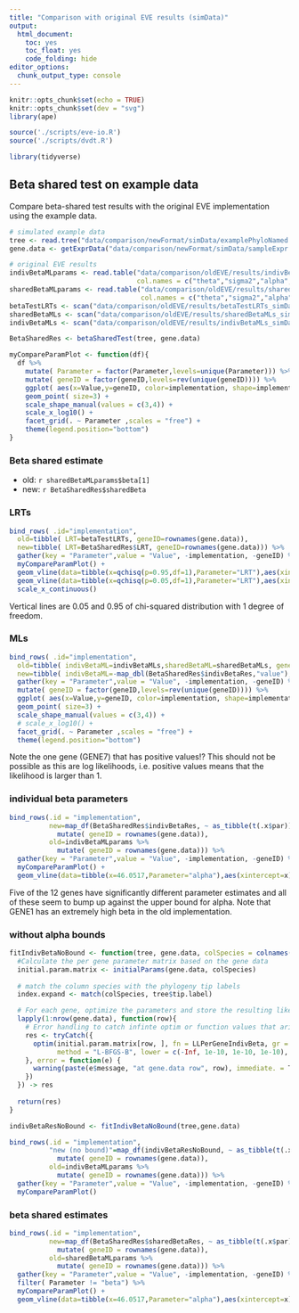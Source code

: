 ```yaml
---
title: "Comparison with original EVE results (simData)"
output:
  html_document: 
    toc: yes
    toc_float: yes
    code_folding: hide
editor_options: 
  chunk_output_type: console
---
```


```r
knitr::opts_chunk$set(echo = TRUE)
knitr::opts_chunk$set(dev = "svg")
library(ape)

source('./scripts/eve-io.R')
source('./scripts/dvdt.R')

library(tidyverse)
```

## Beta shared test on example data

Compare beta-shared test results with the original EVE implementation using the example data. 

```r
# simulated example data
tree <- read.tree("data/comparison/newFormat/simData/examplePhyloNamed.newick")
gene.data <- getExprData("data/comparison/newFormat/simData/sampleExpr.tsv")

# original EVE results
indivBetaMLparams <- read.table("data/comparison/oldEVE/results/indivBetaMLparams_simData.res", 
                                col.names = c("theta","sigma2","alpha","beta"))
sharedBetaMLparams <- read.table("data/comparison/oldEVE/results/sharedBetaMLparams_simData.res", 
                                 col.names = c("theta","sigma2","alpha","beta"))
betaTestLRTs <- scan("data/comparison/oldEVE/results/betaTestLRTs_simData.res")
sharedBetaMLs <- scan("data/comparison/oldEVE/results/sharedBetaMLs_simData.res")
indivBetaMLs <- scan("data/comparison/oldEVE/results/indivBetaMLs_simData.res")
```

```r
BetaSharedRes <- betaSharedTest(tree, gene.data)
```

```r
myCompareParamPlot <- function(df){
  df %>% 
    mutate( Parameter = factor(Parameter,levels=unique(Parameter))) %>% 
    mutate( geneID = factor(geneID,levels=rev(unique(geneID)))) %>% 
    ggplot( aes(x=Value,y=geneID, color=implementation, shape=implementation)) + 
    geom_point( size=3) + 
    scale_shape_manual(values = c(3,4)) +
    scale_x_log10() +
    facet_grid(. ~ Parameter ,scales = "free") +
    theme(legend.position="bottom")
}
```

### Beta shared estimate

* old: `r sharedBetaMLparams$beta[1]`
* new: `r BetaSharedRes$sharedBeta`

### LRTs

```r
bind_rows( .id="implementation",
  old=tibble( LRT=betaTestLRTs, geneID=rownames(gene.data)),
  new=tibble( LRT=BetaSharedRes$LRT, geneID=rownames(gene.data))) %>% 
  gather(key = "Parameter",value = "Value", -implementation, -geneID) %>%
  myCompareParamPlot() +
  geom_vline(data=tibble(x=qchisq(p=0.95,df=1),Parameter="LRT"),aes(xintercept=x),color="blue",linetype=3) +
  geom_vline(data=tibble(x=qchisq(p=0.05,df=1),Parameter="LRT"),aes(xintercept=x),color="blue",linetype=3) +
  scale_x_continuous()
```

Vertical lines are 0.05 and 0.95 of chi-squared distribution with 1 degree of freedom.

### MLs

```r
bind_rows( .id="implementation",
  old=tibble( indivBetaML=indivBetaMLs,sharedBetaML=sharedBetaMLs, geneID=rownames(gene.data)),
  new=tibble( indivBetaML=-map_dbl(BetaSharedRes$indivBetaRes,"value"),sharedBetaML=-map_dbl(BetaSharedRes$sharedBetaRes,"value"), geneID=rownames(gene.data))) %>% 
  gather(key = "Parameter",value = "Value", -implementation, -geneID) %>%
  mutate( geneID = factor(geneID,levels=rev(unique(geneID)))) %>% 
  ggplot( aes(x=Value,y=geneID, color=implementation, shape=implementation)) + 
  geom_point( size=3) + 
  scale_shape_manual(values = c(3,4)) +
  # scale_x_log10() +
  facet_grid(. ~ Parameter ,scales = "free") +
  theme(legend.position="bottom")
```


Note the one gene (GENE7) that has positive values!? This should not be possible as this are log likelihoods, i.e. positive values means that the likelihood is larger than 1.


### individual beta parameters

```r
bind_rows(.id = "implementation",
          new=map_df(BetaSharedRes$indivBetaRes, ~ as_tibble(t(.x$par))) %>% 
            mutate( geneID = rownames(gene.data)),
          old=indivBetaMLparams %>% 
            mutate( geneID = rownames(gene.data))) %>% 
  gather(key = "Parameter",value = "Value", -implementation, -geneID) %>%
  myCompareParamPlot() +
  geom_vline(data=tibble(x=46.0517,Parameter="alpha"),aes(xintercept=x),color="red",linetype=2)
```

Five of the 12 genes have significantly different parameter estimates and all of these seem to bump up against the upper bound for alpha. Note that GENE1 has an extremely high beta in the old implementation.

### without alpha bounds

```r
fitIndivBetaNoBound <- function(tree, gene.data, colSpecies = colnames(gene.data), alphaMax=Inf){
  #Calculate the per gene parameter matrix based on the gene data
  initial.param.matrix <- initialParams(gene.data, colSpecies)
  
  # match the column species with the phylogeny tip labels
  index.expand <- match(colSpecies, tree$tip.label)

  # For each gene, optimize the parameters and store the resulting likelihood in the likelihood vector
  lapply(1:nrow(gene.data), function(row){
    # Error handling to catch infinte optim or function values that arise when data with NaN paramters is optimized
    res <- tryCatch({
      optim(initial.param.matrix[row, ], fn = LLPerGeneIndivBeta, gr = NULL, tree, gene.data[row, ], index.expand,
            method = "L-BFGS-B", lower = c(-Inf, 1e-10, 1e-10, 1e-10), upper = c(Inf, Inf, alphaMax, Inf))
    }, error = function(e) {
      warning(paste(e$message, "at gene.data row", row), immediate. = T)
    })
  }) -> res
  
  return(res)
}

indivBetaResNoBound <- fitIndivBetaNoBound(tree,gene.data)
```

```r
bind_rows(.id = "implementation",
          "new (no bound)"=map_df(indivBetaResNoBound, ~ as_tibble(t(.x$par))) %>% 
            mutate( geneID = rownames(gene.data)),
          old=indivBetaMLparams %>% 
            mutate( geneID = rownames(gene.data))) %>% 
  gather(key = "Parameter",value = "Value", -implementation, -geneID) %>%
  myCompareParamPlot()
```

### beta shared estimates

```r
bind_rows(.id = "implementation",
          new=map_df(BetaSharedRes$sharedBetaRes, ~ as_tibble(t(.x$par))) %>% 
            mutate( geneID = rownames(gene.data)),
          old=sharedBetaMLparams %>% 
            mutate( geneID = rownames(gene.data))) %>% 
  gather(key = "Parameter",value = "Value", -implementation, -geneID) %>%
  filter( Parameter != "beta") %>% 
  myCompareParamPlot() +
  geom_vline(data=tibble(x=46.0517,Parameter="alpha"),aes(xintercept=x),color="red",linetype=2)

```

